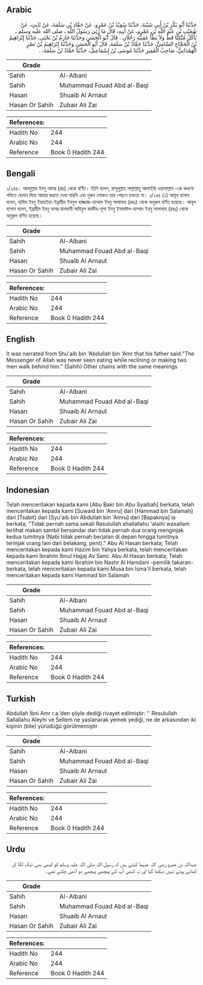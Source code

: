 ## Arabic


<div dir="rtl" lang="ar" style={{fontSize:'larger',backgroundColor:'#f8f9fa',padding:20}}>
حَدَّثَنَا أَبُو بَكْرِ بْنُ أَبِي شَيْبَةَ، حَدَّثَنَا سُوَيْدُ بْنُ عَمْرٍو، عَنْ حَمَّادِ بْنِ سَلَمَةَ، عَنْ ثَابِتٍ، عَنْ شُعَيْبِ بْنِ عَبْدِ اللَّهِ بْنِ عَمْرٍو، عَنْ أَبِيهِ، قَالَ مَا رُئِيَ رَسُولُ اللَّهِ ـ صلى الله عليه وسلم ـ يَأْكُلُ مُتَّكِئًا قَطُّ وَلاَ يَطَأُ عَقِبَيْهِ رَجُلاَنِ ‏.‏ قَالَ أَبُو الْحَسَنِ وَحَدَّثَنَا خَازِمُ بْنُ يَحْيَى، حَدَّثَنَا إِبْرَاهِيمُ بْنُ الْحَجَّاجِ السَّامِيُّ، حَدَّثَنَا حَمَّادُ بْنُ سَلَمَةَ، قَالَ أَبُو الْحَسَنِ وَحَدَّثَنَا إِبْرَاهِيمُ بْنُ نَصْرٍ الْهَمْدَانِيُّ، صَاحِبُ الْقَفِيزِ حَدَّثَنَا مُوسَى بْنُ إِسْمَاعِيلَ، حَدَّثَنَا حَمَّادُ بْنُ سَلَمَةَ، ‏.‏
</div>
<div style={{backgroundColor:'#f8f9fa',padding:20, marginBottom: 10}}><table> <thead> <tr> <th>Grade</th> <th></th> </tr> </thead> <tbody> <tr><td>Sahih</td><td>Al-Albani</td></tr><tr><td>Sahih</td><td>Muhammad Fouad Abd al-Baqi</td></tr><tr><td>Hasan</td><td>Shuaib Al Arnaut</td></tr><tr><td>Hasan Or Sahih</td><td>Zubair Ali Zai</td></tr></tbody></table><table> <thead> <tr> <th>References:</th> <th></th> </tr> </thead> <tbody><tr><td>Hadith No</td><td>244</td></tr><tr><td>Arabic No</td><td>244</td></tr><tr><td>Reference</td><td>Book 0 Hadith 244</td></tr></tbody></table></div>

## Bengali


<div dir="ltr" lang="bn" style={{fontSize:'larger',backgroundColor:'#f8f9fa',padding:20}}>
১/২৪৪। আবদুল্লাহ ইবনু আমর (রাঃ) থেকে বর্ণিত। তিনি বলেন, রাসূলুল্লাহ সাল্লাল্লাহু আলাইহি ওয়াসাল্লাম -কে কখনো গদিতে হেলান দিয়ে আহার করতে দেখা যায়নি এবং দুজন লোকও তার পেছনে চলতো না। ১/২৪৪ (১) আবূল হাসান বলেন, হাযিম ইবনু ইয়াহইয়া-ইব্রাহীম ইবনুল হাজ্জাজ-হাম্মাদ ইবনু সালামাহ (রহঃ) থেকে অনুরূপ বর্ণিত হয়েছে। আবূল হাসান বলেন, ইব্রাহীম ইবনু নাসর হামদানী সাহিবুল কাফীয-মূসা ইবনু ইসমাঈল-হাম্মাদ ইবনু সালামাহ (রহঃ) থেকে অনুরূপ বর্ণিত হয়েছে।
</div>
<div style={{backgroundColor:'#f8f9fa',padding:20, marginBottom: 10}}><table> <thead> <tr> <th>Grade</th> <th></th> </tr> </thead> <tbody> <tr><td>Sahih</td><td>Al-Albani</td></tr><tr><td>Sahih</td><td>Muhammad Fouad Abd al-Baqi</td></tr><tr><td>Hasan</td><td>Shuaib Al Arnaut</td></tr><tr><td>Hasan Or Sahih</td><td>Zubair Ali Zai</td></tr></tbody></table><table> <thead> <tr> <th>References:</th> <th></th> </tr> </thead> <tbody><tr><td>Hadith No</td><td>244</td></tr><tr><td>Arabic No</td><td>244</td></tr><tr><td>Reference</td><td>Book 0 Hadith 244</td></tr></tbody></table></div>

## English


<div dir="ltr" lang="en" style={{fontSize:'larger',backgroundColor:'#f8f9fa',padding:20}}>
It was narrated from Shu'aib bin 'Abdullah bin 'Amr that his father said:"The Messenger of Allah was never seen eating while reclining or making two men walk behind him." (Sahih) Other chains with the same meanings
</div>
<div style={{backgroundColor:'#f8f9fa',padding:20, marginBottom: 10}}><table> <thead> <tr> <th>Grade</th> <th></th> </tr> </thead> <tbody> <tr><td>Sahih</td><td>Al-Albani</td></tr><tr><td>Sahih</td><td>Muhammad Fouad Abd al-Baqi</td></tr><tr><td>Hasan</td><td>Shuaib Al Arnaut</td></tr><tr><td>Hasan Or Sahih</td><td>Zubair Ali Zai</td></tr></tbody></table><table> <thead> <tr> <th>References:</th> <th></th> </tr> </thead> <tbody><tr><td>Hadith No</td><td>244</td></tr><tr><td>Arabic No</td><td>244</td></tr><tr><td>Reference</td><td>Book 0 Hadith 244</td></tr></tbody></table></div>

## Indonesian


<div dir="ltr" lang="id" style={{fontSize:'larger',backgroundColor:'#f8f9fa',padding:20}}>
Telah menceritakan kepada kami [Abu Bakr bin Abu Syaibah] berkata, telah menceritakan kepada kami [Suwaid bin 'Amru] dari [Hammad bin Salamah] dari [Tsabit] dari [Syu'aib bin Abdullah bin 'Amru] dari [Bapaknya] ia berkata; "Tidak pernah sama sekali Rasulullah shallallahu 'alaihi wasallam terlihat makan sambil bersandar dan tidak pernah dua orang menginjak kedua tumitnya (Nabi tidak pernah berjalan di depan hingga tumitnya terinjak orang lain dari belakang, pent)." Abu Al Hasan berkata; Telah menceritakan kepada kami Hazim bin Yahya berkata, telah menceritakan kepada kami Ibrahim Ibnul Hajjaj As Sami. Abu Al Hasan berkata; Telah menceritakan kepada kami Ibrahim bin Nashr Al Hamdani -pemilik takaran- berkata, telah menceritakan kepada kami Musa bin Isma'il berkata, telah menceritakan kepada kami Hammad bin Salamah
</div>
<div style={{backgroundColor:'#f8f9fa',padding:20, marginBottom: 10}}><table> <thead> <tr> <th>Grade</th> <th></th> </tr> </thead> <tbody> <tr><td>Sahih</td><td>Al-Albani</td></tr><tr><td>Sahih</td><td>Muhammad Fouad Abd al-Baqi</td></tr><tr><td>Hasan</td><td>Shuaib Al Arnaut</td></tr><tr><td>Hasan Or Sahih</td><td>Zubair Ali Zai</td></tr></tbody></table><table> <thead> <tr> <th>References:</th> <th></th> </tr> </thead> <tbody><tr><td>Hadith No</td><td>244</td></tr><tr><td>Arabic No</td><td>244</td></tr><tr><td>Reference</td><td>Book 0 Hadith 244</td></tr></tbody></table></div>

## Turkish


<div dir="ltr" lang="tr" style={{fontSize:'larger',backgroundColor:'#f8f9fa',padding:20}}>
Abdullah İbni Amr r.a.’den şöyle dediği rivayet edilmiştir: '' Resulullah Sallallahu Aleyhi ve Sellem ne yaslanarak yemek yediği, ne de arkasından iki kişinin (bile) yürüdüğü görülmemiştir
</div>
<div style={{backgroundColor:'#f8f9fa',padding:20, marginBottom: 10}}><table> <thead> <tr> <th>Grade</th> <th></th> </tr> </thead> <tbody> <tr><td>Sahih</td><td>Al-Albani</td></tr><tr><td>Sahih</td><td>Muhammad Fouad Abd al-Baqi</td></tr><tr><td>Hasan</td><td>Shuaib Al Arnaut</td></tr><tr><td>Hasan Or Sahih</td><td>Zubair Ali Zai</td></tr></tbody></table><table> <thead> <tr> <th>References:</th> <th></th> </tr> </thead> <tbody><tr><td>Hadith No</td><td>244</td></tr><tr><td>Arabic No</td><td>244</td></tr><tr><td>Reference</td><td>Book 0 Hadith 244</td></tr></tbody></table></div>

## Urdu


<div dir="rtl" lang="ur" style={{fontSize:'larger',backgroundColor:'#f8f9fa',padding:20}}>
عبداللہ بن عمرو رضی اللہ عنہما کہتے ہیں کہ رسول اللہ صلی اللہ علیہ وسلم کو کبھی بھی ٹیک لگا کر کھاتے ہوئے نہیں دیکھا گیا اور نہ کبھی آپ کے پیچھے پیچھے دو آدمی چلتے تھے۔
</div>
<div style={{backgroundColor:'#f8f9fa',padding:20, marginBottom: 10}}><table> <thead> <tr> <th>Grade</th> <th></th> </tr> </thead> <tbody> <tr><td>Sahih</td><td>Al-Albani</td></tr><tr><td>Sahih</td><td>Muhammad Fouad Abd al-Baqi</td></tr><tr><td>Hasan</td><td>Shuaib Al Arnaut</td></tr><tr><td>Hasan Or Sahih</td><td>Zubair Ali Zai</td></tr></tbody></table><table> <thead> <tr> <th>References:</th> <th></th> </tr> </thead> <tbody><tr><td>Hadith No</td><td>244</td></tr><tr><td>Arabic No</td><td>244</td></tr><tr><td>Reference</td><td>Book 0 Hadith 244</td></tr></tbody></table></div>